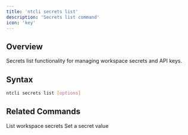 ```yaml
---
title: 'ntcli secrets list'
description: 'Secrets list command'
icon: 'key'
---
```


## Overview

Secrets list functionality for managing workspace secrets and API keys.

## Syntax

```bash
ntcli secrets list [options]
```

## Related Commands

<CardGroup cols={2}>
  <Card
    title="secrets list"
    icon="list"
    href="/commands/secrets/list"
  >
    List workspace secrets
  </Card>
  <Card
    title="secrets set"
    icon="plus"
    href="/commands/secrets/set"
  >
    Set a secret value
  </Card>
</CardGroup>
